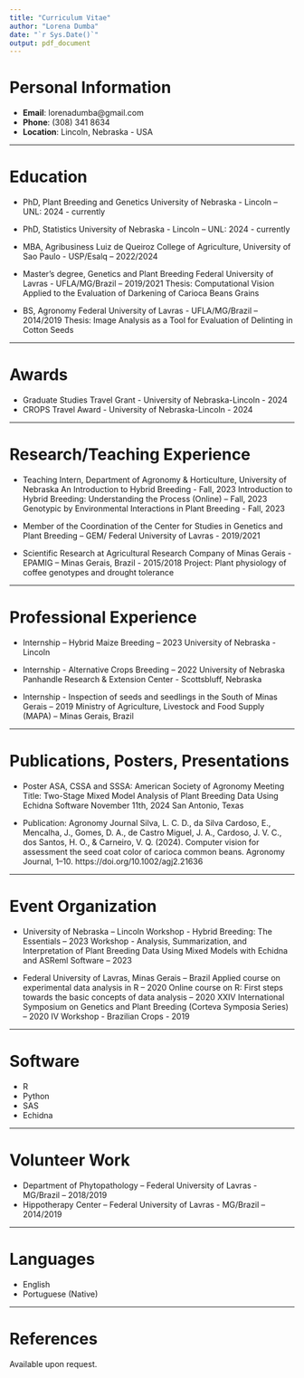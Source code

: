 ```yaml
---
title: "Curriculum Vitae"
author: "Lorena Dumba"
date: "`r Sys.Date()`"
output: pdf_document
---
```


# Personal Information

- **Email**: lorenadumba@gmail.com
- **Phone**: (308) 341 8634
- **Location**: Lincoln, Nebraska - USA

---

# Education

-	PhD, Plant Breeding and Genetics 
University of Nebraska - Lincoln – UNL: 2024 - currently
-	PhD, Statistics 
University of Nebraska - Lincoln – UNL: 2024 - currently

-	MBA, Agribusiness
Luiz de Queiroz College of Agriculture, University of Sao Paulo - USP/Esalq – 2022/2024

-	Master’s degree, Genetics and Plant Breeding 
Federal University of Lavras - UFLA/MG/Brazil – 2019/2021
Thesis: Computational Vision Applied to the Evaluation of Darkening of Carioca Beans Grains

-	BS, Agronomy 
Federal University of Lavras - UFLA/MG/Brazil – 2014/2019
Thesis: Image Analysis as a Tool for Evaluation of Delinting in Cotton Seeds

---

# Awards

-	Graduate Studies Travel Grant - University of Nebraska-Lincoln - 2024
-	CROPS Travel Award - University of Nebraska-Lincoln - 2024

---

# Research/Teaching Experience

-	Teaching Intern, Department of Agronomy & Horticulture, University of Nebraska
	An Introduction to Hybrid Breeding - Fall, 2023
	Introduction to Hybrid Breeding: Understanding the Process (Online) – Fall, 2023
	Genotypic by Environmental Interactions in Plant Breeding - Fall, 2023

-	Member of the Coordination of the Center for Studies in Genetics and Plant Breeding – GEM/ Federal University of Lavras - 2019/2021

-	Scientific Research at Agricultural Research Company of Minas Gerais - EPAMIG – Minas Gerais, Brazil - 2015/2018
Project: Plant physiology of coffee genotypes and drought tolerance

---

# Professional Experience

-	Internship – Hybrid Maize Breeding – 2023 
University of Nebraska - Lincoln

-	Internship - Alternative Crops Breeding – 2022 
University of Nebraska Panhandle Research & Extension Center - Scottsbluff, Nebraska

-	Internship - Inspection of seeds and seedlings in the South of Minas Gerais – 2019
Ministry of Agriculture, Livestock and Food Supply (MAPA) – Minas Gerais, Brazil

---

# Publications, Posters, Presentations

-	Poster ASA, CSSA and SSSA: American Society of Agronomy Meeting
Title: Two-Stage Mixed Model Analysis of Plant Breeding Data Using Echidna Software
November 11th, 2024
San Antonio, Texas

-	Publication: Agronomy Journal
Silva, L. C. D., da Silva Cardoso, E., Mencalha, J., Gomes, D. A., de Castro Miguel, J. A., Cardoso, J. V. C., dos Santos, H. O., & Carneiro, V. Q. (2024). Computer vision for assessment the seed coat color of carioca common beans. Agronomy Journal, 1–10. https://doi.org/10.1002/agj2.21636

---

# Event Organization

-	University of Nebraska – Lincoln
	Workshop - Hybrid Breeding: The Essentials – 2023
	Workshop - Analysis, Summarization, and Interpretation of Plant Breeding Data Using
	Mixed Models with Echidna and ASReml Software – 2023

-	Federal University of Lavras, Minas Gerais – Brazil
	Applied course on experimental data analysis in R – 2020
	Online course on R: First steps towards the basic concepts of data analysis – 2020
	XXIV International Symposium on Genetics and Plant Breeding (Corteva Symposia Series) – 2020
	IV Workshop - Brazilian Crops - 2019

---

# Software

 - R   
 - Python 
 - SAS
 - Echidna

---

# Volunteer Work

-	Department of Phytopathology – Federal University of Lavras - MG/Brazil – 2018/2019
-	Hippotherapy Center – Federal University of Lavras - MG/Brazil – 2014/2019

---

# Languages

-	English
-	Portuguese (Native) 
 
---

# References

Available upon request.
